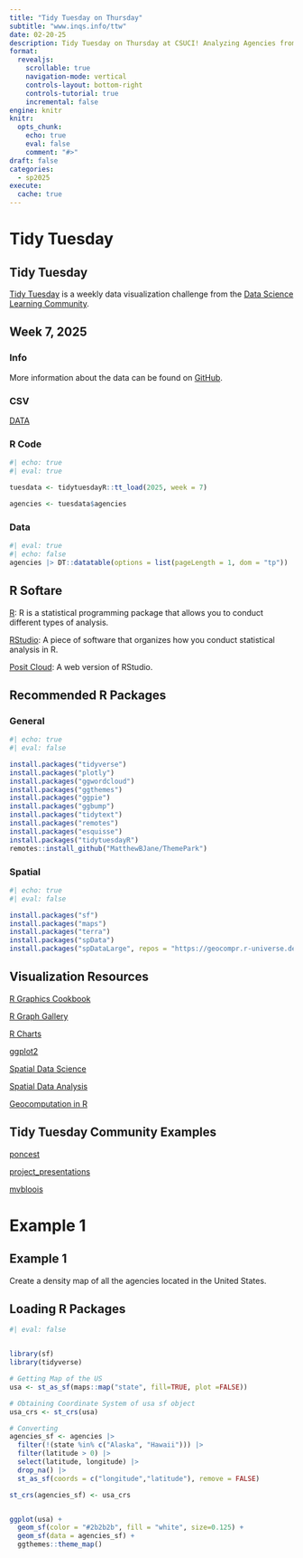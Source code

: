 ```yaml
---
title: "Tidy Tuesday on Thursday"
subtitle: "www.inqs.info/ttw"
date: 02-20-25
description: Tidy Tuesday on Thursday at CSUCI! Analyzing Agencies from the FBI Crime Data API!
format:
  revealjs:
    scrollable: true
    navigation-mode: vertical
    controls-layout: bottom-right
    controls-tutorial: true
    incremental: false 
engine: knitr
knitr:
  opts_chunk: 
    echo: true
    eval: false
    comment: "#>" 
draft: false
categories:
  - sp2025
execute: 
  cache: true
---
```


# Tidy Tuesday

## Tidy Tuesday

[Tidy Tuesday](https://tidytues.day/) is a weekly data visualization challenge from the [Data Science Learning Community](https://dslc.io/).

## Week 7, 2025

::: panel-tabset

### Info

More information about the data can be found on [GitHub](https://github.com/rfordatascience/tidytuesday/blob/main/data/2025/2025-02-18/readme.md).

### CSV

[DATA](https://raw.githubusercontent.com/rfordatascience/tidytuesday/main/data/2025/2025-02-18/agencies.csv)



### R Code

```r
#| echo: true
#| eval: true

tuesdata <- tidytuesdayR::tt_load(2025, week = 7)

agencies <- tuesdata$agencies

```

### Data

```r
#| eval: true
#| echo: false
agencies |> DT::datatable(options = list(pageLength = 1, dom = "tp"))

```

:::

## R Softare

[R](https://www.r-project.org/): R is a statistical programming package that allows you to conduct different types of analysis.

[RStudio](https://posit.co/downloads/): A piece of software that organizes how you conduct statistical analysis in R.

[Posit Cloud](https://posit.cloud/login): A web version of RStudio.

## Recommended R Packages

::: panel-tabset

### General

```r
#| echo: true
#| eval: false

install.packages("tidyverse")
install.packages("plotly")
install.packages("ggwordcloud")
install.packages("ggthemes")
install.packages("ggpie")
install.packages("ggbump")
install.packages("tidytext")
install.packages("remotes")
install.packages("esquisse")
install.packages("tidytuesdayR")
remotes::install_github("MatthewBJane/ThemePark")

```


### Spatial

```r
#| echo: true
#| eval: false

install.packages("sf")
install.packages("maps")
install.packages("terra")
install.packages("spData")
install.packages("spDataLarge", repos = "https://geocompr.r-universe.dev")
```

:::


## Visualization Resources

[R Graphics Cookbook](https://r-graphics.org/)

[R Graph Gallery](https://r-graph-gallery.com/)

[R Charts](https://r-charts.com/)

[ggplot2](https://ggplot2.tidyverse.org/)

[Spatial Data Science](https://r-spatial.org/book/)

[Spatial Data Analysis](https://paezha.github.io/spatial-analysis-r/)

[Geocomputation in R](https://r.geocompx.org/)

## Tidy Tuesday Community Examples

[poncest](https://github.com/poncest/tidytuesday/tree/main/2024/Week_09)

[project_presentations](https://github.com/Aditya-Dahiya/projects_presentations/blob/main/projects/tidy_leap_day.R)

[mvbloois](https://github.com/mvbloois/tidytuesday/tree/main/2024/2024-02-27)

# Example 1

## Example 1

Create a density map of all the agencies located in the United States.

## Loading R Packages

```r
#| eval: false


library(sf)
library(tidyverse)

# Getting Map of the US
usa <- st_as_sf(maps::map("state", fill=TRUE, plot =FALSE))

# Obtaining Coordinate System of usa sf object
usa_crs <- st_crs(usa)

# Converting
agencies_sf <- agencies |>
  filter(!(state %in% c("Alaska", "Hawaii"))) |> 
  filter(latitude > 0) |> 
  select(latitude, longitude) |>
  drop_na() |> 
  st_as_sf(coords = c("longitude","latitude"), remove = FALSE)

st_crs(agencies_sf) <- usa_crs


ggplot(usa) +
  geom_sf(color = "#2b2b2b", fill = "white", size=0.125) +
  geom_sf(data = agencies_sf) +
  ggthemes::theme_map()

```
